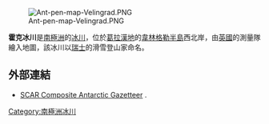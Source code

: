 [[Image:Ant-pen-map-Velingrad.PNG|thumb]]

{{coord|66|0|S|65|4|W|source:GNIS|display=title}}

'''霍克冰川'''是[[南極洲|南極洲]]的[[冰川|冰川]]，位於[[葛拉漢地|葛拉漢地]]的[[韋林格勒半島|韋林格勒半島]]西北岸，由[[英國|英國]]的測量隊繪入地圖，該冰川以[[瑞士|瑞士]]的滑雪登山家命名。

==外部連結==
* [http://data.aad.gov.au/aadc/gaz/scar/ SCAR Composite Antarctic Gazetteer] {{WebCite|url=https://www.webcitation.org/5ug2CfC7m?url=http://data.aad.gov.au/aadc/gaz/scar/ |date=20101202140255 |dateformat=iso }}.

{{DEFAULTSORT:Hoek Glacier}}
[[Category:南極洲冰川|Category:南極洲冰川]]


{{GrahamCoast-geo-stub}}